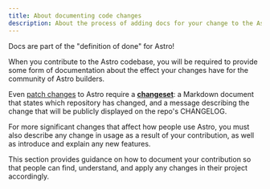 ```yaml
---
title: About documenting code changes
description: About the process of adding docs for your change to the Astro codebase.
---
```

Docs are part of the "definition of done" for Astro!

When you contribute to the Astro codebase, you will be required to provide some form of documentation about the effect your changes have for the community of Astro builders.

Even [patch changes](/docs-for-code-changes/patch-changes/) to Astro require a [**changeset**](/docs-for-code-changes/changesets/): a Markdown document that states which repository has changed, and a message describing the change that will be publicly displayed on the repo's CHANGELOG.

For more significant changes that affect how people use Astro, you must also describe any change in usage as a result of your contribution, as well as introduce and explain any new features.

This section provides guidance on how to document your contribution so that people can find, understand, and apply any changes in their project accordingly.
